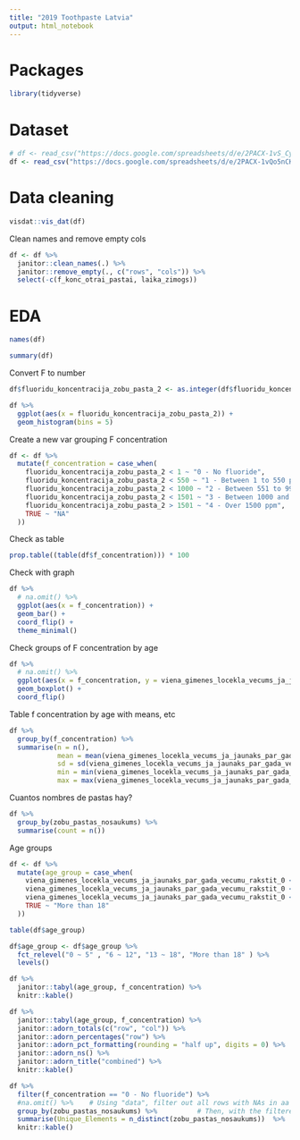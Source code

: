 ```yaml
---
title: "2019 Toothpaste Latvia"
output: html_notebook
---
```

# Packages
```r
library(tidyverse)
```

# Dataset
```r
# df <- read_csv("https://docs.google.com/spreadsheets/d/e/2PACX-1vS_CyX5w7gOyekyzKDiwO2LQ9h5q9r5CLgNISIFXfED3X7IXNAEES5Kg_4vCyK_Q10UDCt_RZtLYyO7/pub?output=csv")
df <- read_csv("https://docs.google.com/spreadsheets/d/e/2PACX-1vQo5nCKqjmclsLAUdGF3spDrwRAIqLT1ChCDj8yQ6DcgO0CDwhdQRIw3lMbA9du1FEdaR084FI-Xknc/pub?gid=861337044&single=true&output=csv") # data until march 14, 2019
```
# Data cleaning
```r
visdat::vis_dat(df)
```
Clean names and remove empty cols
```r
df <- df %>% 
  janitor::clean_names(.) %>% 
  janitor::remove_empty(., c("rows", "cols")) %>% 
  select(-c(f_konc_otrai_pastai, laika_zimogs))
```

# EDA
```r
names(df)
```
```r
summary(df)
```
Convert F to number
```r
df$fluoridu_koncentracija_zobu_pasta_2 <- as.integer(df$fluoridu_koncentracija_zobu_pasta)
```
```r
df %>% 
  ggplot(aes(x = fluoridu_koncentracija_zobu_pasta_2)) + 
  geom_histogram(bins = 5)
```
Create a new var grouping F concentration
```r
df <- df %>% 
  mutate(f_concentration = case_when(
    fluoridu_koncentracija_zobu_pasta_2 < 1 ~ "0 - No fluoride", 
    fluoridu_koncentracija_zobu_pasta_2 < 550 ~ "1 - Between 1 to 550 ppm", 
    fluoridu_koncentracija_zobu_pasta_2 < 1000 ~ "2 - Between 551 to 999 ppm",
    fluoridu_koncentracija_zobu_pasta_2 < 1501 ~ "3 - Between 1000 and 1500 ppm", 
    fluoridu_koncentracija_zobu_pasta_2 > 1501 ~ "4 - Over 1500 ppm", 
    TRUE ~ "NA"
  ))
```

Check as table
```r
prop.table((table(df$f_concentration))) * 100
```
Check with graph
```r
df %>% 
  # na.omit() %>% 
  ggplot(aes(x = f_concentration)) + 
  geom_bar() + 
  coord_flip() + 
  theme_minimal()
```
Check groups of F concentration by age
```r
df %>% 
  # na.omit() %>% 
  ggplot(aes(x = f_concentration, y = viena_gimenes_locekla_vecums_ja_jaunaks_par_gada_vecumu_rakstit_0)) +
  geom_boxplot() +
  coord_flip()
```
Table f concentration by age with means, etc
```r
df %>% 
  group_by(f_concentration) %>% 
  summarise(n = n(), 
            mean = mean(viena_gimenes_locekla_vecums_ja_jaunaks_par_gada_vecumu_rakstit_0), 
            sd = sd(viena_gimenes_locekla_vecums_ja_jaunaks_par_gada_vecumu_rakstit_0), 
            min = min(viena_gimenes_locekla_vecums_ja_jaunaks_par_gada_vecumu_rakstit_0), 
            max = max(viena_gimenes_locekla_vecums_ja_jaunaks_par_gada_vecumu_rakstit_0))
```


Cuantos nombres de pastas hay?
```r
df %>% 
  group_by(zobu_pastas_nosaukums) %>% 
  summarise(count = n())
```

Age groups
```r
df <- df %>% 
  mutate(age_group = case_when(
    viena_gimenes_locekla_vecums_ja_jaunaks_par_gada_vecumu_rakstit_0 < 6 ~ "0 ~ 5", 
    viena_gimenes_locekla_vecums_ja_jaunaks_par_gada_vecumu_rakstit_0 < 13 ~ "6 ~ 12", 
    viena_gimenes_locekla_vecums_ja_jaunaks_par_gada_vecumu_rakstit_0 < 19 ~ "13 ~ 18", 
    TRUE ~ "More than 18"
  ))
```

```r
table(df$age_group)
```

```r
df$age_group <- df$age_group %>% 
  fct_relevel("0 ~ 5" , "6 ~ 12", "13 ~ 18", "More than 18" ) %>% 
  levels()
```


```r
df %>% 
  janitor::tabyl(age_group, f_concentration) %>% 
  knitr::kable()
```
```r
df %>% 
  janitor::tabyl(age_group, f_concentration) %>% 
  janitor::adorn_totals(c("row", "col")) %>%
  janitor::adorn_percentages("row") %>% 
  janitor::adorn_pct_formatting(rounding = "half up", digits = 0) %>%
  janitor::adorn_ns() %>%
  janitor::adorn_title("combined") %>%
  knitr::kable()
```


```r
df %>%  
  filter(f_concentration == "0 - No fluoride") %>% 
  #na.omit() %>%    # Using "data", filter out all rows with NAs in aa 
  group_by(zobu_pastas_nosaukums) %>%          # Then, with the filtered data, group it by "bb"
  summarise(Unique_Elements = n_distinct(zobu_pastas_nosaukums))  %>%   # Now summarise with unique elements per group
  knitr::kable()
```
